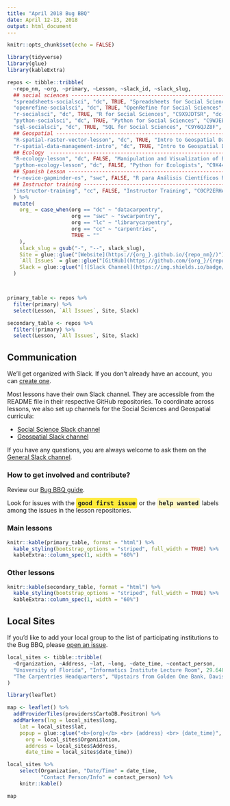 ```yaml
---
title: "April 2018 Bug BBQ"
date: April 12-13, 2018
output: html_document
---
```


```r
knitr::opts_chunk$set(echo = FALSE)
```


```r
library(tidyverse)
library(glue)
library(kableExtra)

repos <- tibble::tribble(
  ~repo_nm, ~org, ~primary, ~Lesson, ~slack_id, ~slack_slug, 
  ## social sciences -----------------------------------------------------------
  "spreadsheets-socialsci", "dc", TRUE, "Spreadsheets for Social Sciences", "C9X34DJ9Z", "dc-socsci-data-org", 
  "openrefine-socialsci", "dc", TRUE, "OpenRefine for Social Sciences", "C9Y0UEXPY", "dc-socsci-openref", 
  "r-socialsci", "dc", TRUE, "R for Social Sciences", "C9X9JDTSR", "dc-socsci-r", 
  "python-socialsci", "dc", TRUE, "Python for Social Sciences", "C9WJEBW01", "dc-socsci-py-sosci", 
  "sql-socialsci", "dc", TRUE, "SQL for Social Sciences", "C9Y6QJZ8F", "dc-socsci-sql",
  ## Geospatial ----------------------------------------------------------------
  "R-spatial-raster-vector-lesson", "dc", TRUE, "Intro to Geospatial Data With R", "C9ME7G5RD", "dc-geospatial",  
  "r-spatial-data-management-intro", "dc", TRUE, "Intro to Geospatial Data", "C9ME7G5RD", "dc-geospatial", 
  ## Ecology  ------------------------------------------------------------------
  "R-ecology-lesson", "dc", FALSE, "Manipulation and Visualization of Ecological Data with R", "C9X9EC405", "dc-ecology-r", 
  "python-ecology-lesson", "dc", FALSE, "Python for Ecologists", "C9X44HCDS", "dc-ecology-py", 
  ## Spanish Lesson ------------------------------------------------------------
  "r-novice-gapminder-es", "swc", FALSE, "R para Análisis Científicos Reproducibles", "C9X9DN84V", "swc-r-gapminder-es", 
  ## Instructor training -------------------------------------------------------
  "instructor-training", "cc", FALSE, "Instructor Training", "C0CP2ERHA", "instructor-training", 
  ) %>%
  mutate(
    org_ = case_when(org == "dc" ~ "datacarpentry",
                     org == "swc" ~ "swcarpentry",
                     org == "lc" ~ "librarycarpentry",
                     org == "cc" ~ "carpentries", 
                     TRUE ~ ""
    ),
    slack_slug = gsub("-", "--", slack_slug), 
    Site = glue::glue("[Website](https://{org_}.github.io/{repo_nm}/)"),
    `All Issues` = glue::glue("[GitHub](https://github.com/{org_}/{repo_nm}/issues)"), 
    Slack = glue::glue("[![Slack Channel](https://img.shields.io/badge/Slack_Channel-{slack_slug}-E01563.svg)](https://swcarpentry.slack.com/messages/{slack_id}/)")
  )



primary_table <- repos %>%
  filter(primary) %>%
  select(Lesson, `All Issues`, Site, Slack)

secondary_table <- repos %>%
  filter(!primary) %>%
  select(Lesson, `All Issues`, Site, Slack)

```


## Communication

We'll get organized with Slack. If you don't already have an account, you can [create one](https://swc-slack-invite.herokuapp.com/).

Most lessons have their own Slack channel. They are accessible from the README file in their respective GitHub repositories. To coordinate across lessons, we also set up channels for the Social Sciences and Geospatial curricula:

* [Social Science Slack channel](https://swcarpentry.slack.com/messages/C9M87MC7Q)
* [Geospatial Slack channel](https://swcarpentry.slack.com/messages/C9ME7G5RD)

If you have any questions, you are always welcome to ask them on the [General Slack channel](https://swcarpentry.slack.com/messages/C03LE48AY).

### How to get involved and contribute?

Review our [Bug BBQ guide](https://hackmd.io/s/r1EDctqcG#).

Look for issues with the <span style="font-family: monospace; font-weight: bold; color: #222222; background-color: #FFEB3A; border-radius: 4px; padding: 4px;">good first issue</span> or the <span style="font-family: monospace; font-weight: bold; color: #222222; background-color: #FFF8C4; border-radius: 4px; padding: 4px;">help wanted</span> labels among the issues in the lesson repositories.

### Main lessons

```r
knitr::kable(primary_table, format = "html") %>%
  kable_styling(bootstrap_options = "striped", full_width = TRUE) %>% 
  kableExtra::column_spec(1, width = "60%")

```

### Other lessons

```r
knitr::kable(secondary_table, format = "html") %>%
  kable_styling(bootstrap_options = "striped", full_width = TRUE) %>% 
  kableExtra::column_spec(1, width = "60%")
```

## Local Sites

If you'd like to add your local group to the list of participating institutions to the Bug BBQ, please [open an issue](https://github.com/carpentries/2018-04-bug-bbq/issues/new?template=local-event.md).

```r
local_sites <- tibble::tribble(
  ~Organization, ~Address, ~lat, ~long, ~date_time, ~contact_person,
  "University of Florida", "Informatics Institute Lecture Room", 29.6480513, -82.3444175, "Friday April 13th (1pm - 5pm)", "[Hao Ye](https://github.com/UF-Carpentry/Coordination/issues/11)",
  "The Carpentries Headquarters", "Upstairs from Golden One Bank, Davis, CA", 38.5427382, -121.7439358, "Thursday April 12 (9am-5pm), Friday April 13th (9am-4pm)", "[Sign up](https://docs.google.com/spreadsheets/d/1bP5vwL65B15sTF4lyMQvH6dw3jL1m_JlgmYFhllSVto/edit#gid=0)"
)

library(leaflet)

map <- leaflet() %>%
  addProviderTiles(providers$CartoDB.Positron) %>% 
  addMarkers(lng = local_sites$long,
    lat = local_sites$lat,
    popup = glue::glue("<b>{org}</b> <br> {address} <br> {date_time}",
      org = local_sites$Organization,
      address = local_sites$Address, 
      date_time = local_sites$date_time))
```


```r
local_sites %>%
    select(Organization, "Date/Time" = date_time,
           "Contact Person/Info" = contact_person) %>% 
    knitr::kable()
```

```r
map
```


